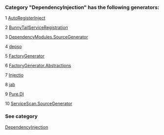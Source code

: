 ### Category "DependencyInjection" has the following generators:

   1 [AutoRegisterInject](/docs/AutoRegisterInject)

   2 [BunnyTailServiceRegistration](/docs/BunnyTailServiceRegistration)

   3 [DependencyModules.SourceGenerator](/docs/DependencyModules.SourceGenerator)

   4 [depso](/docs/depso)

   5 [FactoryGenerator](/docs/FactoryGenerator)

   6 [FactoryGenerator.Abstractions](/docs/FactoryGenerator.Abstractions)

   7 [Injectio](/docs/Injectio)

   8 [jab](/docs/jab)

   9 [Pure.DI](/docs/Pure.DI)

   10 [ServiceScan.SourceGenerator](/docs/ServiceScan.SourceGenerator)

### See category

[DependencyInjection](/docs/Categories/DependencyInjection)
